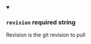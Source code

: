 
<details className="config-field" data-expandable="false" open>
<summary>

### `revision` <span class="config-field-required" data-required="false">required</span> <span class="config-field-type">string</span> <span class="config-field-default"></span>

Revision is the git revision to pull

</summary>



</details>
